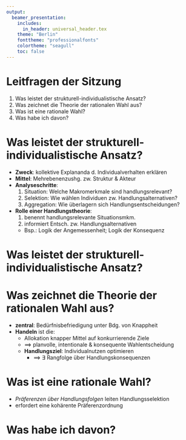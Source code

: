 ```yaml
---
output:
  beamer_presentation:
    includes:
      in_header: universal_header.tex
    theme: "Berlin"
    fonttheme: "professionalfonts"
    colortheme: "seagull"
    toc: false
---
```


\definecolor{grey538}{RGB}{240,240,240}
\subtitle{Zusammenfassung vom 6. Mai 2019}
\maketitle


# Leitfragen der Sitzung

1. Was leistet der strukturell-individualistische Ansatz?
2. Was zeichnet die Theorie der rationalen Wahl aus?
3. Was ist eine rationale Wahl?
4. Was habe ich davon?

# Was leistet der strukturell-individualistische Ansatz?

- **Zweck**: kollektive Explananda d. Individualverhalten erklären
- **Mittel**: Mehrebenenzushg. zw. Struktur \& Akteur
- **Analyseschritte**:
    1. Situation: Welche Makromerkmale sind handlungsrelevant?
    2. Selektion: Wie wählen Individuen zw. Handlungsalternativen?
    3. Aggregation: Wie überlagern sich Handlungsentscheidungen?
- **Rolle einer Handlungstheorie**:
    1. benennt handlungsrelevante Situationsmkm.
    2. informiert Entsch. zw. Handlungsalternativen
    - Bsp.: Logik der Angemessenheit; Logik der Konsequenz

# Was leistet der strukturell-individualistische Ansatz?

\begin{figure}
\centering
  \input{analyseschema.tikz}
\end{figure}

# Was zeichnet die Theorie der rationalen Wahl aus?

- **zentral**: Bedürfnisbefriedigung unter Bdg. von Knappheit
- **Handeln** ist die:
    - Allokation knapper Mittel auf konkurrierende Ziele
    - $\implies$ planvolle, intentionale & konsequente Wahlentscheidung
  - **Handlungsziel**: Individualnutzen optimieren
    - $\implies$ $\exists$ Rangfolge über Handlungskonsequenzen


# Was ist eine rationale Wahl?

- *Präferenzen über Handlungsfolgen* leiten Handlungsselektion
- erfordert eine kohärente Präferenzordnung

\begin{figure}[t]
\centering
\begin{tikzpicture}[%
    grow = right, level distance = 1em, sibling distance = 4em,%
    background rectangle/.style = {fill = grey538, draw = black}%
]
% node placement
\node (0) [draw, shape = circle, fill = black, inner sep = 0.1em] {}
  child { node  (0-1) {} edge from parent [-latex]}
  child { node (0-2) {} edge from parent [-latex] }
;
% label placement
\node [left = 0em and 0em of 0] {
  \begin{tabular}{l}
  \textbf{Präferenz-}\\
  \textbf{ordnung}
  \end{tabular}
} ;
\node (l1) [right = 0em and 0em of 0-2] {
  \begin{tabular}{l}
    \textbf{Vollständigkeit}\\
    $\bullet$ erschöpfender Vergleich\\
    $\bullet ~ \forall ~ i, j \in I: i \ge j \lor i \le j \lor i = j$\\
  \end{tabular}
} ;
\node (l2) [right = 0em and 0em of 0-1] {
  \begin{tabular}{l}
    \textbf{Transitivität} \\
    $\bullet$ widerspruchsfreie Ordnung \\
    $\bullet ~ \forall ~ i, j, k \in I: i \ge j \land j \ge k \implies i \ge k$ \\
  \end{tabular}
} ;
\end{tikzpicture}
\end{figure}


# Was habe ich davon?
\begin{enumerate}
  \item belastbare Analytik von Interaktionszusammenhängen
  \begin{itemize}
    \item Welche Situationsmerkmale sind handlungsrelevant?
    \item Welche Mittel setzt ein Akteur wahrscheinlich ein?
  \end{itemize}
  \item widerspruchsfreie Theorien
  \begin{itemize}
    \item Erzwingt transparenten Annahmen
    \item Fördert annahmentreue Argumentation
  \end{itemize}
  \item Vielseitig einsetzbar \& empirisch erprobt
  \begin{itemize}
    \item Analysiert Ein- und Mehrpersonenzusammenhänge
    \item Bietet ein Portfoliot belastbarer Standardprobleme\newline
      $\rightarrow$ Gefangenendilemma, Matching-Pennies, Game of Chicken
  \end{itemize}
\end{enumerate}
